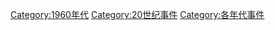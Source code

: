 [[Category:1960年代|Category:1960年代]]
[[Category:20世纪事件|Category:20世纪事件]]
[[Category:各年代事件|Category:各年代事件]]